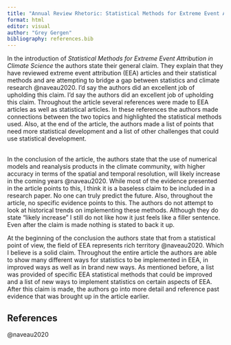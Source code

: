 ```yaml
---
title: "Annual Review Rhetoric: Statistical Methods for Extreme Event Attribution in Climate Science"
format: html
editor: visual
author: "Grey Gergen"
bibliography: references.bib
---
```


In the introduction of *Statistical Methods for Extreme Event Attribution in Climate Science* the authors state their general claim. They explain that they have reviewed extreme event attribution (EEA) articles and their statistical methods and are attempting to bridge a gap between statistics and climate research @naveau2020. I'd say the authors did an excellent job of upholding this claim. I'd say the authors did an excellent job of upholding this claim. Throughout the article several references were made to EEA articles as well as statistical articles. In these references the authors made connections between the two topics and highlighted the statistical methods used. Also, at the end of the article, the authors made a list of points that need more statistical development and a list of other challenges that could use statistical development.

\
In the conclusion of the article, the authors state that the use of numerical models and reanalysis products in the climate community, with higher accuracy in terms of the spatial and temporal resolution, will likely increase in the coming years @naveau2020. While most of the evidence presented in the article points to this, I think it is a baseless claim to be included in a research paper. No one can truly predict the future. Also, throughout the article, no specific evidence points to this. The authors do not attempt to look at historical trends on implementing these methods. Although they do state “likely increase” I still do not like how it just feels like a filler sentence. Even after the claim is made nothing is stated to back it up.

At the beginning of the conclusion the authors state that from a statistical point of view, the field of EEA represents rich territory @naveau2020. Which I believe is a solid claim. Throughout the entire article the authors are able to show many different ways for statistics to be implemented in EEA, in improved ways as well as in brand new ways. As mentioned before, a list was provided of specific EEA statistical methods that could be improved and a list of new ways to implement statistics on certain aspects of EEA. After this claim is made, the authors go into more detail and reference past evidence that was brought up in the article earlier.

## References

@naveau2020
